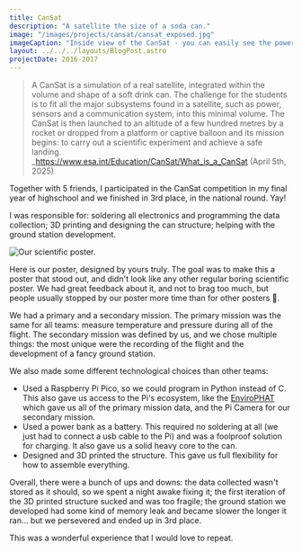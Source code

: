 ```yaml
---
title: CanSat
description: "A satellite the size of a soda can."
image: "/images/projects/cansat/cansat_exposed.jpg"
imageCaption: "Inside view of the CanSat - you can easily see the power bank and the wireless transmitter, together with many wires."
layout: ../../../layouts/BlogPost.astro
projectDate: 2016-2017
---
```



> A CanSat is a simulation of a real satellite, integrated within the volume and shape of a soft drink can. The challenge for the students is to fit all the major subsystems found in a satellite, such as power, sensors and a communication system, into this minimal volume. The CanSat is then launched to an altitude of a few hundred metres by a rocket or dropped from a platform or captive balloon and its mission begins: to carry out a scientific experiment and achieve a safe landing.  
_https://www.esa.int/Education/CanSat/What_is_a_CanSat (April 5th, 2025)


Together with 5 friends, I participated in the CanSat competition in my final year of highschool and we finished in 3rd place, in the national round. Yay!

I was responsible for: soldering all electronics and programming the data collection; 3D printing and designing the can structure; helping with the ground station development. 

<Image class="float-right ml-12 not-prose rounded-[2em]" src={poster} alt="Our scientific poster."/>

Here is our poster, designed by yours truly. The goal was to make this a poster that stood out, and didn't look like any other regular boring scientific poster. We had great feedback about it, and not to brag too much, but people usually stopped by our poster more time than for other posters 👀.

We had a primary and a secondary mission. The primary mission was the same for all teams: measure temperature and pressure during all of the flight. The secondary mission was defined by us, and we chose multiple things: the most unique were the recording of the flight and the development of a fancy ground station.

We also made some different technological choices than other teams:
- Used a Raspberry Pi Pico, so we could program in Python instead of C. This also gave us access to the Pi's ecosystem, like the [EnviroPHAT](https://www.adafruit.com/product/3194) which gave us all of the primary mission data, and the Pi Camera for our secondary mission.
- Used a power bank as a battery. This required no soldering at all (we just had to connect a usb cable to the Pi) and was a foolproof solution for charging. It also gave us a solid heavy core to the can.
- Designed and 3D printed the structure. This gave us full flexibility for how to assemble everything.

Overall, there were a bunch of ups and downs: the data collected wasn't stored as it should, so we spent a night awake fixing it; the first iteration of the 3D printed structure sucked and was too fragile; the ground station we developed had some kind of memory leak and became slower the longer it ran... but we persevered and ended up in 3rd place. 

This was a wonderful experience that I would love to repeat.